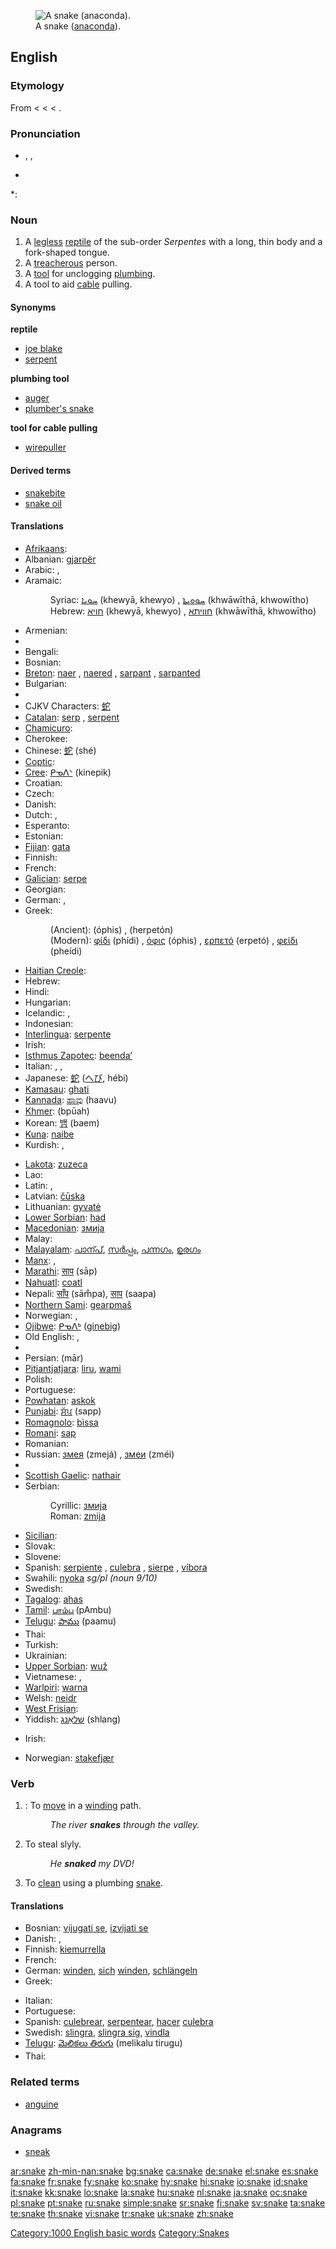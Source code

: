 {{wikipedia}}
[[Image:Anaconda jaune 34.JPG|thumb|right|A snake ([[anaconda]]).]]
==English==

===Etymology===
From {{etyl|enm}} < {{etyl|ang}} {{term|snaca|lang=ang}} < {{proto|Germanic|snakon}} < {{proto|Indo-European|snag-||sneg-|to crawl; a creeping thing}}.

===Pronunciation===
* {{enPR|snāk}}, {{IPA|/sneɪk/}}, {{SAMPA|/sneIK/}}
* {{audio|en-us-snake.ogg|Audio (US)}}

*: {{rhymes|eɪk}}

===Noun===
{{en-noun}}

# A [[legless]] [[reptile]] of the sub-order ''Serpentes'' with a long, thin body and a fork-shaped tongue.
# A [[treacherous]] person.
# A [[tool]] for unclogging [[plumbing]].
# A tool to aid [[cable]] pulling.

====Synonyms====
'''reptile'''
* [[joe blake]]
* [[serpent]]
'''plumbing tool'''
* [[auger]]
* [[plumber's snake]]
'''tool for cable pulling'''
* [[wirepuller]]

====Derived terms====
* [[snakebite]]
* [[snake oil]]

====Translations====
{{trans-top|legless reptile}}
* [[Afrikaans]]: {{t|af|slang}}
* Albanian: [[gjarpër]] {{m}}
* Arabic: {{Arab|[[ثعبان|ثُعْبَان]]}} {{unicode|(θoaʕbáːn)}} {{m}}, {{Arab|[[ثعابين|ثَعَابِينُ]]}} {{unicode|(θaʕabíːn)}} {{p}}
* Aramaic:
*: Syriac: [[ܚܘܝܐ]] (khewyā, khewyo) {{m}}, [[ܚܘܘܝܬܐ]] (khwāwīthā, khwowītho) {{f}}
*: Hebrew: [[חויא]] (khewyā, khewyo) {{m}}, [[חוויתא]] (khwāwīthā, khwowītho) {{f}}
* Armenian: {{t|hy|օձ|sc=Armn|tr=òj}}
* {{trreq|Basque}}
* Bengali: {{tø|bn|সাপ|tr=sāp|sc=Beng}}
* Bosnian: {{t-|bs|zmija|f}}
* [[Breton]]: [[naer]] {{f}}, [[naer]]ed {{p}}, [[sarpant]] {{m}}, [[sarpant]]ed {{p}}
* Bulgarian: {{t+|bg|змия|f|tr=zmija|sc=Cyrl}}
* {{trreq|Burmese}}
* CJKV Characters: [[蛇]]
* [[Catalan]]: [[serp]] {{f}}, [[serpent]] {{f}}
* [[Chamicuro]]: {{tø|ccc|sokopleye}}
* Cherokee: {{t|chr|ᎢᎾᏛ|tr=inadv|sc=Cher}}
* Chinese: [[蛇]] (shé)
* [[Coptic]]: {{tø|cop|ϩⲟϥ|tr=hof|sc=Copt}}
* [[Cree]]: [[ᑭᓀᐱᐠ]] (kinepik)
* Croatian: {{t-|hr|zmija|f}}
* Czech: {{t-|cs|had|m}}
* Danish: {{t+|da|slange|c}}
* Dutch: {{t+|nl|slang|f}}, {{t+|nl|serpent|n}}
* Esperanto: {{t-|eo|serpento|xs=Esperanto}}
* Estonian: {{t+|et|madu}}
* [[Fijian]]: [[gata]]
* Finnish: {{t+|fi|käärme}}
* French: {{t+|fr|serpent|m}}
* [[Galician]]: [[serpe]] {{f}}
* Georgian: {{t-|ka|გველი|tr=gveli}}
* German: {{t+|de|Schlange|f}}, {{t+|de|Wurm|m}} {{italbrac|poetic}}
* Greek:
*: (Ancient): {{IPAchar|[[ὄφις]]}} (óphis) {{m}}, {{IPAchar|[[ἑρπετόν]]}} (herpetón) {{n}}
*: (Modern): [[φίδι]] (phídi) {{n}}, [[όφις]] (óphis) {{m}}, [[ερπετό]] (erpetó) {{n}}, [[φείδι]] (pheídi) {{n}}
* [[Haitian Creole]]: {{tø|ht|koulèv}}
* Hebrew: {{t-|he|נחש|m|tr=nakhaš|sc=Hebr}}
* Hindi: {{t+|hi|साँप|sc=Deva|xs=Hindi|tr=sãp}}
* Hungarian: {{t+|hu|kígyó}}
* Icelandic: {{t+|is|snákur|m}}, {{t+|is|slanga|f}}
* Indonesian: {{t+|id|ular|xs=Indonesian}}
* [[Interlingua]]: [[serpente]]
* Irish: {{t|ga|nathair|f}}
* [[Isthmus Zapotec]]: [[beendaʼ]]
* Italian: {{t+|it|serpente|m}}, {{t+|it|serpe|f}}, {{t-|it|biscia|f}}
* Japanese: [[蛇]] ([[へび]], hébi)
* [[Kamasau]]: [[ghati]]
* [[Kannada]]: [[ಹಾವು]] (haavu)
* [[Khmer]]: {{Khmr|[[ពស់]]}} (bpūah)
* Korean: [[뱀]] (baem)
* [[Kuna]]: [[naibe]]
* Kurdish: {{t+|ku|mar}}, {{t-|ku|مار|sc=ku-Arab}}
{{trans-mid}}
* [[Lakota]]: [[zuzeca]]
* Lao: {{t-|lo|ງູ|tr=nguu|sc=Laoo|xs=Lao}}
* Latin: {{t+|la|anguis|m}} {{t+|la|serpens|m|f|alt=serpēns}}, {{t-|la|vipera|f}}
* Latvian: [[čūska]] {{f}}
* Lithuanian: [[gyvatė]] {{f}}
* [[Lower Sorbian]]: [[had]] {{m}}
* [[Macedonian]]: [[змија]] {{f}}
* Malay: {{t+|ms|ular|xs=Malay}}
* [[Malayalam]]: [[പാന്പ്]], [[സര്‍പ്പം]], [[പന്നഗം]], [[ഉരഗം]]
* [[Manx]]: {{t-|gv|aarnieu}}, {{t-|gv|ardnieu}}
* [[Marathi]]: [[साप]] (sāp)
* [[Nahuatl]]: [[coatl]]
* Nepali: [[साँप]] (sām̐pa), [[साप]] (saapa)
* [[Northern Sami]]: [[gearpmaš]]
* Norwegian: {{t+|no|slange|m}}, {{t-|no|orm|m}}
* [[Ojibwe]]: [[ᑭᓀᐱᒃ]] ([[ginebig]])
* Old English: {{t-|ang|snaca|m|xs=Old English}}, {{t-|ang|wyrm|m|xs=Old English}}
* {{trreq|Oriya}}
* Persian: {{fa-Arab|[[مار]]}} (mār)
* [[Pitjantjatjara]]: [[liru]], [[wami]]
* Polish: {{t+|pl|wąż|m}}
* Portuguese: {{t+|pt|serpente|f}}
* [[Powhatan]]: [[askok]]
* [[Punjabi]]: [[ਸੱਪ]] (sapp)
* [[Romagnolo]]: [[bìssa]]
* [[Romani]]: [[sap]]
* Romanian: {{t+|ro|şarpe|m}}
* Russian: [[змея]] (zmejá) {{f}}, [[змеи]] (zméi) {{p}}
* {{trreq|Sanskrit}}
* [[Scottish Gaelic]]: [[nathair]] {{f}}
* Serbian:
*: Cyrillic: [[змија#Serbian|змија]] {{f}}
*: Roman: [[zmija#Serbian|zmija]] {{f}}
* [[Sicilian]]: {{t|scn|serpenti|m}}
* Slovak: {{t-|sk|had|m}}
* Slovene: {{t+|sl|kača|f}}
* Spanish: [[serpiente]] {{f}}, [[culebra]] {{f}}, [[sierpe]] {{italbrac|archaic}}, [[víbora]] {{italbrac|colloquial|Mexico}}
* Swahili: [[nyoka]] ''sg/pl (noun 9/10)''
* Swedish: {{t+|sv|orm|c}}
* [[Tagalog]]: [[ahas]]
* [[Tamil]]: [[பாம்பு]] (pAmbu)
* [[Telugu]]: [[పాము]] (paamu)
* Thai: {{t-|th|งู|sc=Thai|xs=Thai}}
* Turkish: {{t+|tr|yılan}}
* Ukrainian: {{t-|uk|змія|f|tr=zmijá|sc=Cyrl|xs=Ukrainian}}
* [[Upper Sorbian]]: [[wuž]] {{m}}
* Vietnamese: {{t+|vi|xà|xs=Vietnamese}}, {{t+|vi|rắn|xs=Vietnamese}}
* [[Warlpiri]]: [[warna]]
* Welsh: [[neidr]] {{f}}
* [[West Frisian]]: {{t|fy|slange}}
* Yiddish: [[שלאַנג]] (shlang) {{f}}
{{trans-bottom}}

{{trans-top|treacherous person}}
* Irish: {{t|ga|nathair|f}}
{{trans-mid}}
{{trans-bottom}}

{{trans-top|plumbing tool}}
* Norwegian: [[stakefjær]] {{c}}
{{trans-mid}}
{{trans-bottom}}

===Verb===
{{en-verb|snak|ing}}

# {{intransitive}}: To [[move]] in a [[wind]]ing path.
#: ''The river '''snakes''' through the valley.''
# {{context|transitive|AU|slang}} To steal slyly.
#: ''He '''snaked''' my DVD!''
# {{transitive}} To [[clean]] using a plumbing [[snake]].

====Translations====
{{trans-top|to move in a winding path}}
* Bosnian: [[vijugati se]], [[izvijati se]]
* Danish: {{t-|da|sno}}, {{t+|da|slange}}
* Finnish: [[kiemurrella]]
* French: {{t+|fr|serpenter}}
* German: [[winden]], [[sich]] [[winden]], [[schlängeln]]
* Greek: {{t+|el|ελίσσομαι|tr=elisome|sc=Grek}}
{{trans-mid}}
* Italian: {{t-|it|serpeggiare}}
* Portuguese: {{t-|pt|serpentear}}
* Spanish: [[culebrear]], [[serpentear]], [[hacer]] [[culebra]]
* Swedish: [[slingra]], [[slingra sig]], [[vindla]]
* [[Telugu]]: [[మెలికలు తిరుగు]] (melikalu tirugu)
* Thai: {{Thai|[[เลื้อย]]}}
{{trans-bottom}}

===Related terms===
* [[anguine]]

===Anagrams===
* [[sneak]]

[[Category:1000 English basic words]]
[[Category:Snakes]]

[[ar:snake]]
[[zh-min-nan:snake]]
[[bg:snake]]
[[ca:snake]]
[[de:snake]]
[[el:snake]]
[[es:snake]]
[[fa:snake]]
[[fr:snake]]
[[fy:snake]]
[[ko:snake]]
[[hy:snake]]
[[hi:snake]]
[[io:snake]]
[[id:snake]]
[[it:snake]]
[[kk:snake]]
[[lo:snake]]
[[la:snake]]
[[hu:snake]]
[[nl:snake]]
[[ja:snake]]
[[oc:snake]]
[[pl:snake]]
[[pt:snake]]
[[ru:snake]]
[[simple:snake]]
[[sr:snake]]
[[fi:snake]]
[[sv:snake]]
[[ta:snake]]
[[te:snake]]
[[th:snake]]
[[vi:snake]]
[[tr:snake]]
[[uk:snake]]
[[zh:snake]]